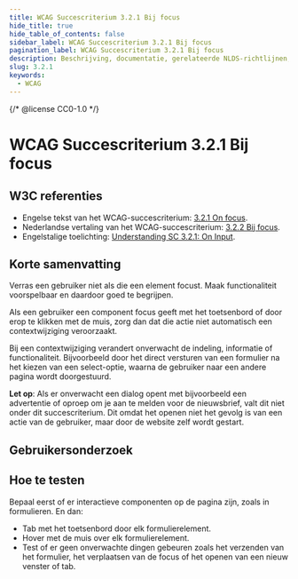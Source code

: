 ```yaml
---
title: WCAG Succescriterium 3.2.1 Bij focus
hide_title: true
hide_table_of_contents: false
sidebar_label: WCAG Succescriterium 3.2.1 Bij focus
pagination_label: WCAG Succescriterium 3.2.1 Bij focus
description: Beschrijving, documentatie, gerelateerde NLDS-richtlijnen, bronnen, gebruikersonderzoek en hoe te testen.
slug: 3.2.1
keywords:
  - WCAG
---
```


{/* @license CC0-1.0 */}


# WCAG Succescriterium 3.2.1 Bij focus

## W3C referenties

- Engelse tekst van het WCAG-succescriterium: [<span lang="en">3.2.1 On focus</span>](https://www.w3.org/TR/WCAG22/#on-focus).
- Nederlandse vertaling van het WCAG-succescriterium: [3.2.2 Bij focus](https://www.w3.org/Translations/WCAG21-nl/#bij-focus).
- Engelstalige toelichting: [<span lang="en">Understanding SC 3.2.1: On Input</span>](https://www.w3.org/WAI/WCAG21/Understanding/on-focus.html).

## Korte samenvatting

Verras een gebruiker niet als die een element focust. Maak functionaliteit voorspelbaar en daardoor goed te begrijpen.

Als een gebruiker een component focus geeft met het toetsenbord of door erop te klikken met de muis, zorg dan dat die actie niet automatisch een contextwijziging veroorzaakt.

Bij een contextwijziging verandert onverwacht de indeling, informatie of functionaliteit. Bijvoorbeeld door het direct versturen van een formulier na het kiezen van een select-optie, waarna de gebruiker naar een andere pagina wordt doorgestuurd.

**Let op**: Als er onverwacht een dialog opent met bijvoorbeeld een advertentie of oproep om je aan te melden voor de nieuwsbrief, valt dit niet onder dit succescriterium. Dit omdat het openen niet het gevolg is van een actie van de gebruiker, maar door de website zelf wordt gestart.

## Gebruikersonderzoek

<CTAGebruikersonderzoek />

## Hoe te testen

Bepaal eerst of er interactieve componenten op de pagina zijn, zoals in formulieren. En dan:

- Tab met het toetsenbord door elk formulierelement.
- Hover met de muis over elk formulierelement.
- Test of er geen onverwachte dingen gebeuren zoals het verzenden van het formulier, het verplaatsen van de focus of het openen van een nieuw venster of tab.

<WCAGFooterInfo />
